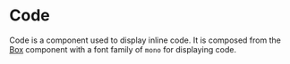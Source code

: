 
# Code

Code is a component used to display inline code. It is composed from the
[Box](/box) component with a font family of `mono` for displaying code.
